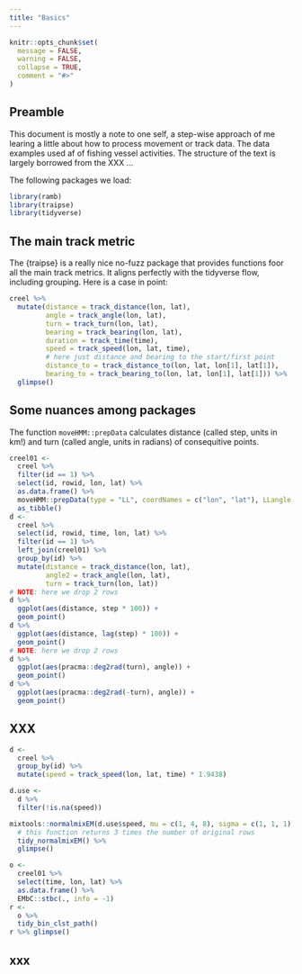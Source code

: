 ```yaml
---
title: "Basics"
---
```


```r
knitr::opts_chunk$set(
  message = FALSE, 
  warning = FALSE,
  collapse = TRUE,
  comment = "#>"
)
```

## Preamble

This document is mostly a note to one self, a step-wise approach of me learing a little about how to process movement or track data. The data examples used af of fishing vessel activities. The structure of the text is largely borrowed from the XXX ...

The following packages we load:

```r
library(ramb)
library(traipse)
library(tidyverse)
```

## The main track metric

The {traipse} is a really nice no-fuzz package that provides functions foor all the main track metrics. It aligns perfectly with the tidyverse flow, including grouping. Here is a case in point:

```r
creel %>% 
  mutate(distance = track_distance(lon, lat), 
         angle = track_angle(lon, lat),
         turn = track_turn(lon, lat),
         bearing = track_bearing(lon, lat),
         duration = track_time(time),
         speed = track_speed(lon, lat, time),
         # here just distance and bearing to the start/first point
         distance_to = track_distance_to(lon, lat, lon[1], lat[1]),
         bearing_to = track_bearing_to(lon, lat, lon[1], lat[1])) %>% 
  glimpse()
```

## Some nuances among packages

The function `moveHMM::prepData` calculates distance (called step, units in km!) and turn (called angle, units in radians) of consequitive points.

```r
creel01 <-
  creel %>% 
  filter(id == 1) %>% 
  select(id, rowid, lon, lat) %>% 
  as.data.frame() %>% 
  moveHMM::prepData(type = "LL", coordNames = c("lon", "lat"), LLangle = TRUE) %>% 
  as_tibble()
d <- 
  creel %>% 
  select(id, rowid, time, lon, lat) %>% 
  filter(id == 1) %>% 
  left_join(creel01) %>% 
  group_by(id) %>% 
  mutate(distance = track_distance(lon, lat),
         angle2 = track_angle(lon, lat),
         turn = track_turn(lon, lat))
# NOTE: here we drop 2 rows
d %>% 
  ggplot(aes(distance, step * 100)) +
  geom_point()
d %>% 
  ggplot(aes(distance, lag(step) * 100)) +
  geom_point()
# NOTE: here we drop 2 rows
d %>% 
  ggplot(aes(pracma::deg2rad(turn), angle)) +
  geom_point()
d %>% 
  ggplot(aes(pracma::deg2rad(-turn), angle)) +
  geom_point()
```

## XXX

```r
d <- 
  creel %>% 
  group_by(id) %>% 
  mutate(speed = track_speed(lon, lat, time) * 1.9438)

d.use <- 
  d %>% 
  filter(!is.na(speed))

mixtools::normalmixEM(d.use$speed, mu = c(1, 4, 8), sigma = c(1, 1, 1)) %>% 
  # this function returns 3 times the number of original rows
  tidy_normalmixEM() %>% 
  glimpse()


```

```r
o <-
  creel01 %>%
  select(time, lon, lat) %>% 
  as.data.frame() %>% 
  EMbC::stbc(., info = -1)
r <- 
  o %>% 
  tidy_bin_clst_path() 
r %>% glimpse()

```

## xxx

```r

```

